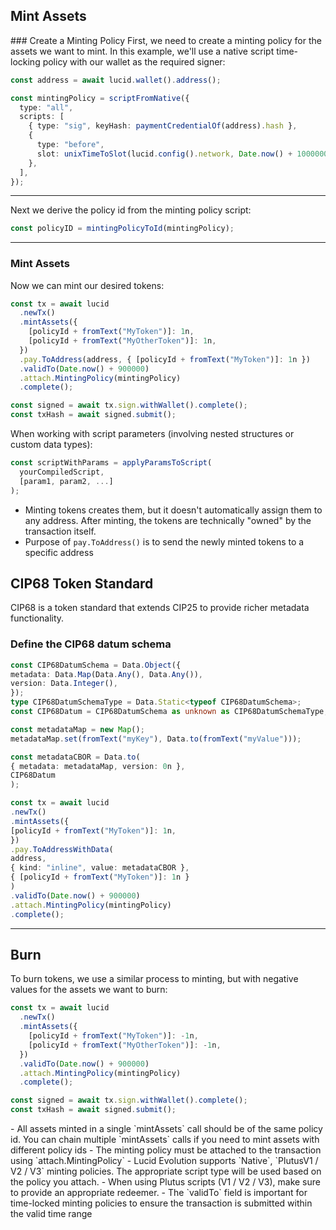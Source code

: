
## Mint Assets

<Steps>
### Create a Minting Policy
First, we need to create a minting policy for the assets we want to mint. In this example, we'll use a native script time-locking policy with our wallet as the required signer:

```typescript
const address = await lucid.wallet().address();

const mintingPolicy = scriptFromNative({
  type: "all",
  scripts: [
    { type: "sig", keyHash: paymentCredentialOf(address).hash },
    {
      type: "before",
      slot: unixTimeToSlot(lucid.config().network, Date.now() + 1000000),
    },
  ],
});
```

---

Next we derive the policy id from the minting policy script:

```typescript
const policyID = mintingPolicyToId(mintingPolicy);
```

---

### Mint Assets

Now we can mint our desired tokens:

```typescript
const tx = await lucid
  .newTx()
  .mintAssets({
    [policyId + fromText("MyToken")]: 1n,
    [policyId + fromText("MyOtherToken")]: 1n,
  })
  .pay.ToAddress(address, { [policyId + fromText("MyToken")]: 1n })
  .validTo(Date.now() + 900000)
  .attach.MintingPolicy(mintingPolicy)
  .complete();

const signed = await tx.sign.withWallet().complete();
const txHash = await signed.submit();
```

<Callout type="info" emoji="ℹ️">
When working with script parameters (involving nested structures or custom data types):

```typescript
const scriptWithParams = applyParamsToScript(
  yourCompiledScript,
  [param1, param2, ...]
);
```
- Minting tokens creates them, but it doesn't automatically assign them to any address. After minting, the tokens are technically "owned" by the transaction itself.
- Purpose of `pay.ToAddress()` is to send the newly minted tokens to a specific address
</Callout>

</Steps>

## CIP68 Token Standard

CIP68 is a token standard that extends CIP25 to provide richer metadata functionality.

### Define the CIP68 datum schema

```typescript
const CIP68DatumSchema = Data.Object({
metadata: Data.Map(Data.Any(), Data.Any()),
version: Data.Integer(),
});
type CIP68DatumSchemaType = Data.Static<typeof CIP68DatumSchema>;
const CIP68Datum = CIP68DatumSchema as unknown as CIP68DatumSchemaType;

const metadataMap = new Map();
metadataMap.set(fromText("myKey"), Data.to(fromText("myValue")));

const metadataCBOR = Data.to(
{ metadata: metadataMap, version: 0n },
CIP68Datum
);

const tx = await lucid
.newTx()
.mintAssets({
[policyId + fromText("MyToken")]: 1n,
})
.pay.ToAddressWithData(
address,
{ kind: "inline", value: metadataCBOR },
{ [policyId + fromText("MyToken")]: 1n }
)
.validTo(Date.now() + 900000)
.attach.MintingPolicy(mintingPolicy)
.complete();
```

---

## Burn

To burn tokens, we use a similar process to minting, but with negative values for the assets we want to burn:

```typescript
const tx = await lucid
  .newTx()
  .mintAssets({
    [policyId + fromText("MyToken")]: -1n,
    [policyId + fromText("MyOtherToken")]: -1n,
  })
  .validTo(Date.now() + 900000)
  .attach.MintingPolicy(mintingPolicy)
  .complete();

const signed = await tx.sign.withWallet().complete();
const txHash = await signed.submit();
```

<Callout>
  - All assets minted in a single `mintAssets` call should be of the same policy id. You can chain multiple `mintAssets` calls if you need to mint assets with different policy ids 
  - The minting policy must be attached to the transaction using `attach.MintingPolicy` 
  - Lucid Evolution supports `Native`, `PlutusV1 / V2 / V3` minting policies. The appropriate script type will be used based on the policy you attach. 
  - When using Plutus scripts (V1 / V2 / V3), make sure to provide an appropriate redeemer. 
  - The `validTo` field is important for time-locked minting policies to ensure the transaction is submitted within the valid time range
</Callout>